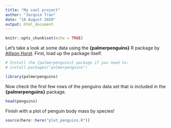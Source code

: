```yaml
---
title: "My cool project"
author: "Jacquie Tran"
date: "18 August 2020"
output: html_document
---
```


```r

knitr::opts_chunk$set(echo = TRUE)

```

Let's take a look at some data using the **{palmerpenguins}** R package by [Allison Horst](https://github.com/allisonhorst/palmerpenguins). First, load up the package itself.

```r

# Install the {palmerpenguins} package if you need to:
# install.packages("palmerpenguins")

library(palmerpenguins)

```

Now check the first few rows of the penguins data set that is included in the **{palmerpenguins}** package.

```r

head(penguins)

```

Finish with a plot of penguin body mass by species!

```r

source(here::here("plot_penguins.R"))

```

